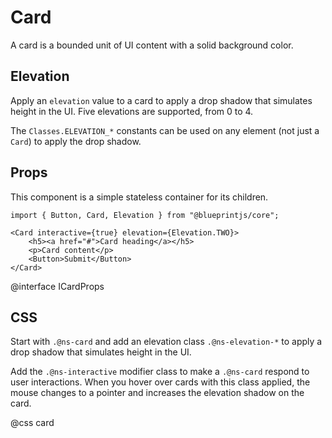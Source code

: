 # Card

A card is a bounded unit of UI content with a solid background color.


<CardExample />

## Elevation

Apply an `elevation` value to a card to apply a drop shadow that simulates
height in the UI. Five elevations are supported, from 0 to 4.

The `Classes.ELEVATION_*` constants can be used on any element (not just a
`Card`) to apply the drop shadow.

## Props

This component is a simple stateless container for its children.

```tsx
import { Button, Card, Elevation } from "@blueprintjs/core";

<Card interactive={true} elevation={Elevation.TWO}>
    <h5><a href="#">Card heading</a></h5>
    <p>Card content</p>
    <Button>Submit</Button>
</Card>
```

@interface ICardProps

## CSS

Start with `.@ns-card` and add an elevation class `.@ns-elevation-*` to apply a
drop shadow that simulates height in the UI.

Add the `.@ns-interactive` modifier class to make a `.@ns-card` respond to user
interactions. When you hover over cards with this class applied, the mouse
changes to a pointer and increases the elevation shadow on the card.

@css card
